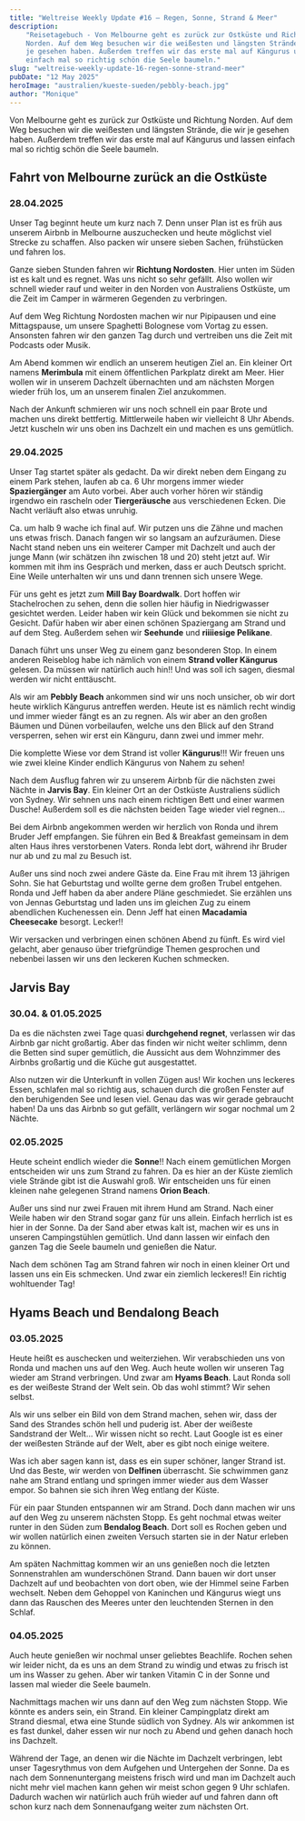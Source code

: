 ```yaml
---
title: "Weltreise Weekly Update #16 – Regen, Sonne, Strand & Meer"
description:
    "Reisetagebuch - Von Melbourne geht es zurück zur Ostküste und Richtung
    Norden. Auf dem Weg besuchen wir die weißesten und längsten Strände, die wir
    je gesehen haben. Außerdem treffen wir das erste mal auf Kängurus und lassen
    einfach mal so richtig schön die Seele baumeln."
slug: "weltreise-weekly-update-16-regen-sonne-strand-meer"
pubDate: "12 May 2025"
heroImage: "australien/kueste-sueden/pebbly-beach.jpg"
author: "Monique"
---
```


Von Melbourne geht es zurück zur Ostküste und Richtung Norden. Auf dem Weg
besuchen wir die weißesten und längsten Strände, die wir je gesehen haben.
Außerdem treffen wir das erste mal auf Kängurus und lassen einfach mal so
richtig schön die Seele baumeln.

## Fahrt von Melbourne zurück an die Ostküste

### 28.04.2025

Unser Tag beginnt heute um kurz nach 7. Denn unser Plan ist es früh aus unserem
Airbnb in Melbourne auszuchecken und heute möglichst viel Strecke zu schaffen.
Also packen wir unsere sieben Sachen, frühstücken und fahren los.

Ganze sieben Stunden fahren wir **Richtung Nordosten**. Hier unten im Süden ist
es kalt und es regnet. Was uns nicht so sehr gefällt. Also wollen wir schnell
wieder rauf und weiter in den Norden von Australiens Ostküste, um die Zeit im
Camper in wärmeren Gegenden zu verbringen.

Auf dem Weg Richtung Nordosten machen wir nur Pipipausen und eine Mittagspause,
um unsere Spaghetti Bolognese vom Vortag zu essen. Ansonsten fahren wir den
ganzen Tag durch und vertreiben uns die Zeit mit Podcasts oder Musik.

<ImageSolo format='querformat' image="australien/kueste-sueden/auto.jpg" />

Am Abend kommen wir endlich an unserem heutigen Ziel an. Ein kleiner Ort namens
**Merimbula** mit einem öffentlichen Parkplatz direkt am Meer. Hier wollen wir
in unserem Dachzelt übernachten und am nächsten Morgen wieder früh los, um an
unserem finalen Ziel anzukommen.

Nach der Ankunft schmieren wir uns noch schnell ein paar Brote und machen uns
direkt bettfertig. Mittlerweile haben wir vielleicht 8 Uhr Abends. Jetzt
kuscheln wir uns oben ins Dachzelt ein und machen es uns gemütlich.

### 29.04.2025

Unser Tag startet später als gedacht. Da wir direkt neben dem Eingang zu einem
Park stehen, laufen ab ca. 6 Uhr morgens immer wieder **Spaziergänger** am Auto
vorbei. Aber auch vorher hören wir ständig irgendwo ein rascheln oder
**Tiergeräusche** aus verschiedenen Ecken. Die Nacht verläuft also etwas
unruhig.

Ca. um halb 9 wache ich final auf. Wir putzen uns die Zähne und machen uns etwas
frisch. Danach fangen wir so langsam an aufzuräumen. Diese Nacht stand neben uns
ein weiterer Camper mit Dachzelt und auch der junge Mann (wir schätzen ihn
zwischen 18 und 20) steht jetzt auf. Wir kommen mit ihm ins Gespräch und merken,
dass er auch Deutsch spricht. Eine Weile unterhalten wir uns und dann trennen
sich unsere Wege.

<ImageSolo format='querformat' image="australien/kueste-sueden/coast-2.jpg" />

Für uns geht es jetzt zum **Mill Bay Boardwalk**. Dort hoffen wir Stachelrochen
zu sehen, denn die sollen hier häufig in Niedrigwasser gesichtet werden. Leider
haben wir kein Glück und bekommen sie nicht zu Gesicht. Dafür haben wir aber
einen schönen Spaziergang am Strand und auf dem Steg. Außerdem sehen wir
**Seehunde** und **riiiiesige Pelikane**.

<ImageSolo format='hochformat' image="australien/kueste-sueden/pelikan.jpg" />

<FunFact
    content="Der australische Brillenpelikan hat nicht nur den längsten Schnabel
der Welt – er kann damit bis zu 13 Liter Wasser auf einmal schöpfen. Praktisch,
wenn man in der Outback-Hitze Durst bekommt – oder einfach viele Fische auf einmal
fangen will."
/>

Danach führt uns unser Weg zu einem ganz besonderen Stop. In einem anderen
Reiseblog habe ich nämlich von einem **Strand voller Kängurus** gelesen. Da
müssen wir natürlich auch hin!! Und was soll ich sagen, diesmal werden wir nicht
enttäuscht.

Als wir am **Pebbly Beach** ankommen sind wir uns noch unsicher, ob wir dort
heute wirklich Kängurus antreffen werden. Heute ist es nämlich recht windig und
immer wieder fängt es an zu regnen. Als wir aber an den großen Bäumen und Dünen
vorbeilaufen, welche uns den Blick auf den Strand versperren, sehen wir erst ein
Känguru, dann zwei und immer mehr.

<ImageSolo format='querformat' image="australien/kueste-sueden/pebbly-beach.jpg" />

Die komplette Wiese vor dem Strand ist voller **Kängurus**!!! Wir freuen uns wie
zwei kleine Kinder endlich Kängurus von Nahem zu sehen!

<ImageSolo format='querformat' image="australien/kueste-sueden/pebbly-beach-2.jpg" />

Nach dem Ausflug fahren wir zu unserem Airbnb für die nächsten zwei Nächte in
**Jarvis Bay**. Ein kleiner Ort an der Ostküste Australiens südlich von Sydney.
Wir sehnen uns nach einem richtigen Bett und einer warmen Dusche! Außerdem soll
es die nächsten beiden Tage wieder viel regnen...

Bei dem Airbnb angekommen werden wir herzlich von Ronda und ihrem Bruder Jeff
empfangen. Sie führen ein Bed & Breakfast gemeinsam in dem alten Haus ihres
verstorbenen Vaters. Ronda lebt dort, während ihr Bruder nur ab und zu mal zu
Besuch ist.

Außer uns sind noch zwei andere Gäste da. Eine Frau mit ihrem 13 jährigen Sohn.
Sie hat Geburtstag und wollte gerne dem großen Trubel entgehen. Ronda und Jeff
haben da aber andere Pläne geschmiedet. Sie erzählen uns von Jennas Geburtstag
und laden uns im gleichen Zug zu einem abendlichen Kuchenessen ein. Denn Jeff
hat einen **Macadamia Cheesecake** besorgt. Lecker!!

Wir versacken und verbringen einen schönen Abend zu fünft. Es wird viel gelacht,
aber genauso über triefgründige Themen gesprochen und nebenbei lassen wir uns
den leckeren Kuchen schmecken.

## Jarvis Bay

### 30.04. & 01.05.2025

Da es die nächsten zwei Tage quasi **durchgehend regnet**, verlassen wir das
Airbnb gar nicht großartig. Aber das finden wir nicht weiter schlimm, denn die
Betten sind super gemütlich, die Aussicht aus dem Wohnzimmer des Airbnbs
großartig und die Küche gut ausgestattet.

Also nutzen wir die Unterkunft in vollen Zügen aus! Wir kochen uns leckeres
Essen, schlafen mal so richtig aus, schauen durch die großen Fenster auf den
beruhigenden See und lesen viel. Genau das was wir gerade gebraucht haben! Da
uns das Airbnb so gut gefällt, verlängern wir sogar nochmal um 2 Nächte.

<ImageSolo format='hochformat' image="australien/kueste-sueden/airbnb.jpg" />

### 02.05.2025

Heute scheint endlich wieder die **Sonne**!! Nach einem gemütlichen Morgen
entscheiden wir uns zum Strand zu fahren. Da es hier an der Küste ziemlich viele
Strände gibt ist die Auswahl groß. Wir entscheiden uns für einen kleinen nahe
gelegenen Strand namens **Orion Beach**.

Außer uns sind nur zwei Frauen mit ihrem Hund am Strand. Nach einer Weile haben
wir den Strand sogar ganz für uns allein. Einfach herrlich ist es hier in der
Sonne. Da der Sand aber etwas kalt ist, machen wir es uns in unseren
Campingstühlen gemütlich. Und dann lassen wir einfach den ganzen Tag die Seele
baumeln und genießen die Natur.

Nach dem schönen Tag am Strand fahren wir noch in einen kleiner Ort und lassen
uns ein Eis schmecken. Und zwar ein ziemlich leckeres!! Ein richtig wohltuender
Tag!

<ImageDuo format='hochformat'
    image1="australien/kueste-sueden/orion-beach.jpg"
    image2="australien/kueste-sueden/ice-cream.jpg"
/>

## Hyams Beach und Bendalong Beach

### 03.05.2025

Heute heißt es auschecken und weiterziehen. Wir verabschieden uns von Ronda und
machen uns auf den Weg. Auch heute wollen wir unseren Tag wieder am Strand
verbringen. Und zwar am **Hyams Beach**. Laut Ronda soll es der weißeste Strand
der Welt sein. Ob das wohl stimmt? Wir sehen selbst.

Als wir uns selber ein Bild von dem Strand machen, sehen wir, dass der Sand des
Strandes schön hell und puderig ist. Aber der weißeste Sandstrand der Welt...
Wir wissen nicht so recht. Laut Google ist es einer der weißesten Strände auf
der Welt, aber es gibt noch einige weitere.

Was ich aber sagen kann ist, dass es ein super schöner, langer Strand ist. Und
das Beste, wir werden von **Delfinen** überrascht. Sie schwimmen ganz nahe am
Strand entlang und springen immer wieder aus dem Wasser empor. So bahnen sie
sich ihren Weg entlang der Küste.

Für ein paar Stunden entspannen wir am Strand. Doch dann machen wir uns auf den
Weg zu unserem nächsten Stopp. Es geht nochmal etwas weiter runter in den Süden
zum **Bendalog Beach**. Dort soll es Rochen geben und wir wollen natürlich einen
zweiten Versuch starten sie in der Natur erleben zu können.

Am späten Nachmittag kommen wir an uns genießen noch die letzten Sonnenstrahlen
am wunderschönen Strand. Dann bauen wir dort unser Dachzelt auf und beobachten
von dort oben, wie der Himmel seine Farben wechselt. Neben dem Gehoppel von
Kaninchen und Kängurus wiegt uns dann das Rauschen des Meeres unter den
leuchtenden Sternen in den Schlaf.

<ImageSolo format='hochformat' image="australien/kueste-sueden/sunset.jpg" />

### 04.05.2025

Auch heute genießen wir nochmal unser geliebtes Beachlife. Rochen sehen wir
leider nicht, da es uns an dem Strand zu windig und etwas zu frisch ist um ins
Wasser zu gehen. Aber wir tanken Vitamin C in der Sonne und lassen mal wieder
die Seele baumeln.

<ImageSolo format='querformat' image="australien/kueste-sueden/breakfast.jpg" />

Nachmittags machen wir uns dann auf den Weg zum nächsten Stopp. Wie könnte es
anders sein, ein Strand. Ein kleiner Campingplatz direkt am Strand diesmal, etwa
eine Stunde südlich von Sydney. Als wir ankommen ist es fast dunkel, daher essen
wir nur noch zu Abend und gehen danach hoch ins Dachzelt.

Während der Tage, an denen wir die Nächte im Dachzelt verbringen, lebt unser
Tagesrythmus von dem Aufgehen und Untergehen der Sonne. Da es nach dem
Sonnenuntergang meistens frisch wird und man im Dachzelt auch nicht mehr viel
machen kann gehen wir meist schon gegen 9 Uhr schlafen. Dadurch wachen wir
natürlich auch früh wieder auf und fahren dann oft schon kurz nach dem
Sonnenaufgang weiter zum nächsten Ort.
